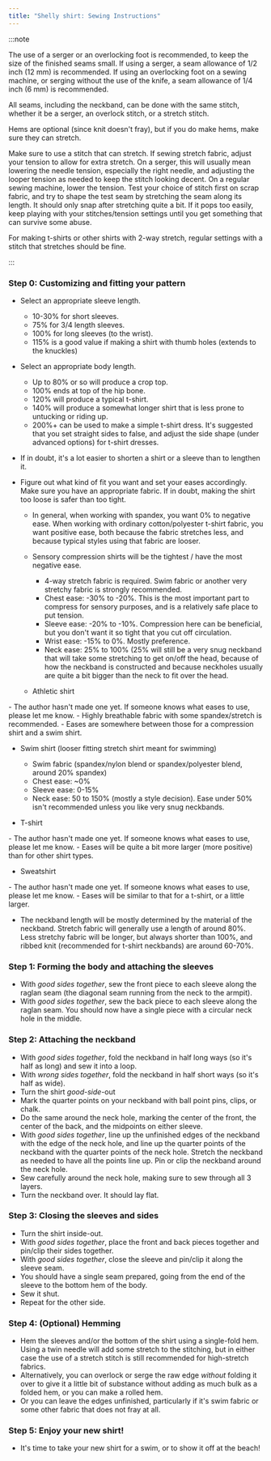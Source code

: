```yaml
---
title: "Shelly shirt: Sewing Instructions"
---
```


:::note


The use of a serger or an overlocking foot is recommended, to keep the size of the finished seams small. If using a serger, a seam allowance of 1/2 inch (12 mm) is recommended. If using an overlocking foot on a sewing machine, or serging without the use of the knife, a seam allowance of 1/4 inch (6 mm) is recommended.

All seams, including the neckband, can be done with the same stitch, whether it be a serger, an overlock stitch, or a stretch stitch.

Hems are optional (since knit doesn't fray), but if you do make hems, make sure they can stretch.

Make sure to use a stitch that can stretch. If sewing stretch fabric, adjust your tension to allow for extra stretch. On a serger, this will usually mean lowering the needle tension, especially the right needle, and adjusting the looper tension as needed to keep the stitch looking decent. On a regular sewing machine, lower the tension. Test your choice of stitch first on scrap fabric, and try to shape the test seam by stretching the seam along its length. It should only snap after stretching quite a bit. If it pops too easily, keep playing with your stitches/tension settings until you get something that can survive some abuse.

For making t-shirts or other shirts with 2-way stretch, regular settings with a stitch that stretches should be fine.

:::

### Step 0: Customizing and fitting your pattern

 - Select an appropriate sleeve length.
   - 10-30% for short sleeves.
   - 75% for 3/4 length sleeves.
   - 100% for long sleeves (to the wrist).
   - 115% is a good value if making a shirt with thumb holes (extends to the knuckles)

 - Select an appropriate body length.
   - Up to 80% or so will produce a crop top.
   - 100% ends at top of the hip bone.
   - 120% will produce a typical t-shirt.
   - 140% will produce a somewhat longer shirt that is less prone to untucking or riding up.
   - 200%+ can be used to make a simple t-shirt dress. It's suggested that you set straight sides to false, and adjust the side shape (under advanced options) for t-shirt dresses.
 - If in doubt, it's a lot easier to shorten a shirt or a sleeve than to lengthen it.

 - Figure out what kind of fit you want and set your eases accordingly. Make sure you have an appropriate fabric. If in doubt, making the shirt too loose is safer than too tight.
   - In general, when working with spandex, you want 0% to negative ease. When working with ordinary cotton/polyester t-shirt fabric, you want positive ease, both because the fabric stretches less, and because typical styles using that fabric are looser.
   - Sensory compression shirts will be the tightest / have the most negative ease.
     - 4-way stretch fabric is required. Swim fabric or another very stretchy fabric is strongly recommended.
	 - Chest ease: -30% to -20%. This is the most important part to compress for sensory purposes, and is a relatively safe place to put tension.
	 - Sleeve ease: -20% to -10%. Compression here can be beneficial, but you don't want it so tight that you cut off circulation.
	 - Wrist ease: -15% to 0%. Mostly preference.
     - Neck ease: 25% to 100% (25% will still be a very snug neckband that will take some stretching to get on/off the head, because of how the neckband is constructed and because neckholes usually are quite a bit bigger than the neck to fit over the head.

   - Athletic shirt

<Fixme>
     - The author hasn't made one yet. If someone knows what eases to use, please let me know.
	   - Highly breathable fabric with some spandex/stretch is recommended.
</Fixme>
	 - Eases are somewhere between those for a compression shirt and a swim shirt.

   - Swim shirt (looser fitting stretch shirt meant for swimming)
     - Swim fabric (spandex/nylon blend or spandex/polyester blend, around 20% spandex)
     - Chest ease: ~0%
	 - Sleeve ease: 0-15%
	 - Neck ease: 50 to 150% (mostly a style decision). Ease under 50% isn't recommended unless you like very snug neckbands.

   - T-shirt
<Fixme>
     - The author hasn't made one yet. If someone knows what eases to use, please let me know.
	   - Eases will be quite a bit more larger (more positive) than for other shirt types.
</Fixme>

   - Sweatshirt
<Fixme>
     - The author hasn't made one yet. If someone knows what eases to use, please let me know.
	   - Eases will be similar to that for a t-shirt, or a little larger.
</Fixme>

 - The neckband length will be mostly determined by the material of the neckband. Stretch fabric will generally use a length of around 80%. Less stretchy fabric will be longer, but always shorter than 100%, and ribbed knit (recommended for t-shirt neckbands) are around 60-70%.

### Step 1: Forming the body and attaching the sleeves

- With _good sides together_, sew the front piece to each sleeve along the raglan seam (the diagonal seam running from the neck to the armpit).
- With _good sides together_, sew the back piece to each sleeve along the raglan seam. You should now have a single piece with a circular neck hole in the middle.

### Step 2: Attaching the neckband

- With _good sides together_, fold the neckband in half long ways (so it's half as long) and sew it into a loop.
- With _wrong sides together_, fold the neckband in half short ways (so it's half as wide).
- Turn the shirt _good-side_-out
- Mark the quarter points on your neckband with ball point pins, clips, or chalk.
- Do the same around the neck hole, marking the center of the front, the center of the back, and the midpoints on either sleeve.
- With _good sides together_, line up the unfinished edges of the neckband with the edge of the neck hole, and line up the quarter points of the neckband with the quarter points of the neck hole. Stretch the neckband as needed to have all the points line up. Pin or clip the neckband around the neck hole.
 - Sew carefully around the neck hole, making sure to sew through all 3 layers.
 - Turn the neckband over. It should lay flat.

### Step 3: Closing the sleeves and sides

- Turn the shirt inside-out.
- With _good sides together_, place the front and back pieces together and pin/clip their sides together.
- With _good sides together_, close the sleeve and pin/clip it along the sleeve seam.
- You should have a single seam prepared, going from the end of the sleeve to the bottom hem of the body.
- Sew it shut.
- Repeat for the other side.

### Step 4: (Optional) Hemming

- Hem the sleeves and/or the bottom of the shirt using a single-fold hem. Using a twin needle will add some stretch to the stitching, but in either case the use of a stretch stitch is still recommended for high-stretch fabrics.
- Alternatively, you can overlock or serge the raw edge _without_ folding it over to give it a little bit of substance without adding as much bulk as a folded hem, or you can make a rolled hem.
- Or you can leave the edges unfinished, particularly if it's swim fabric or some other fabric that does not fray at all.

### Step 5: Enjoy your new shirt!

- It's time to take your new shirt for a swim, or to show it off at the beach!
